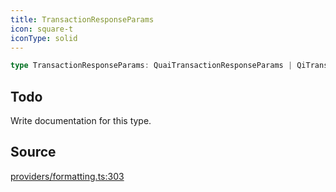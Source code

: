 ```yaml
---
title: TransactionResponseParams
icon: square-t
iconType: solid
---
```


```ts
type TransactionResponseParams: QuaiTransactionResponseParams | QiTransactionResponseParams;
```

## Todo

Write documentation for this type.

## Source

[providers/formatting.ts:303](https://github.com/dominant-strategies/quais-6.js/blob/38982dd013eed052e945fa3a33303bbe7a712e35/src/providers/formatting.ts#L303)
